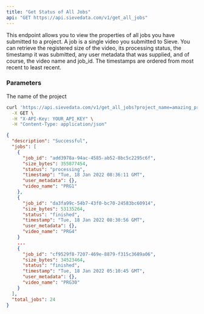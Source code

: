 ```yaml
---
title: "Get Status of All Jobs"
api: "GET https://api.sievedata.com/v1/get_all_jobs"
---
```


This endpoint allows you to view the properties of all jobs you have submitted to a project. A job is a single video you submitted to Sieve. You can retrieve the registered size of the video, its processing status, the timestamp it was submitted, any user metadata that was supplied, and of course, the video name and job_id. The timestamps are ordered from most recent to least recent.

### Parameters

<Param query="project_name" type="string" required>
  The name of the project
</Param>

<RequestExample>

```bash Terminal
curl 'https://api.sievedata.com/v1/get_all_jobs?project_name=amazing_project_1' \
  -X GET \
  -H "X-API-Key: YOUR_API_KEY" \
  -H "Content-Type: application/json"
```

</RequestExample>

<ResponseExample>

```json Example
{
  "description": "Successful",
  "jobs": [
    {
      "job_id": "add3978a-94ac-4585-ab52-8bc5c2295c6f",
      "size_bytes": 355877454,
      "status": "processing",
      "timestamp": "Tue, 18 Jan 2022 08:36:11 GMT",
      "user_metadata": {},
      "video_name": "PRG1"
    },
    {
      "job_id": "da3fa99c-54b7-43f0-bc70-24583bc60914",
      "size_bytes": 53135264,
      "status": "finished",
      "timestamp": "Tue, 18 Jan 2022 08:30:56 GMT",
      "user_metadata": {},
      "video_name": "PRG4"
    }
    ...
    {
      "job_id": "cf9529f8-7207-469e-8879-f315c3689a06",
      "size_bytes": 34523464,
      "status": "finished",
      "timestamp": "Tue, 18 Jan 2022 05:10:45 GMT",
      "user_metadata": {},
      "video_name": "PRG30"
    }
  ],
  "total_jobs": 24
}
```

</ResponseExample>
